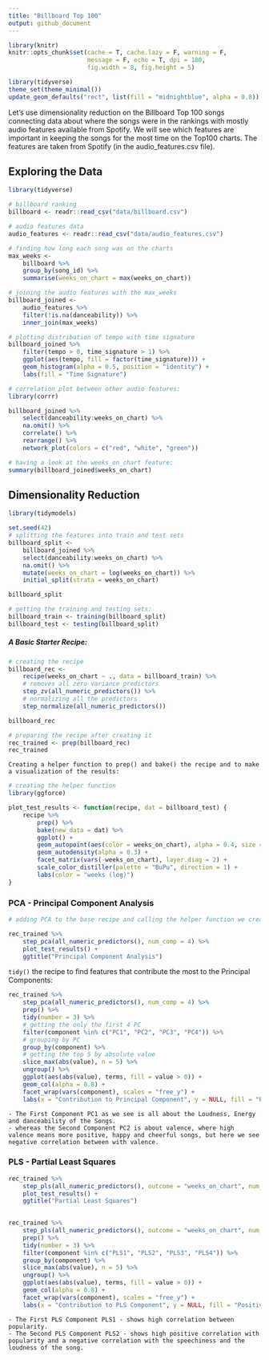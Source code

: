 ```yaml
---
title: "Billboard Top 100"
output: github_document
---
```


```r
library(knitr)
knitr::opts_chunk$set(cache = T, cache.lazy = F, warning = F, 
                      message = F, echo = T, dpi = 180,
                      fig.width = 8, fig.height = 5)

library(tidyverse)
theme_set(theme_minimal())
update_geom_defaults("rect", list(fill = "midnightblue", alpha = 0.8))
```


Let's use dimensionality reduction on the Billboard Top 100 songs connecting data about where the songs were in the rankings with mostly audio features available from Spotify.
We will see which features are important in keeping the songs for the most time on the Top100 charts. The features are taken from Spotify (in the audio_features.csv file).

## Exploring the Data

```r
library(tidyverse)

# billboard ranking 
billboard <- readr::read_csv("data/billboard.csv")

# audio features data
audio_features <- readr::read_csv("data/audio_features.csv")

```

```r
# finding how long each song was on the charts
max_weeks <- 
    billboard %>%
    group_by(song_id) %>% 
    summarise(weeks_on_chart = max(weeks_on_chart))

```

```r
# joining the audio features with the max_weeks
billboard_joined <- 
    audio_features %>% 
    filter(!is.na(danceability)) %>% 
    inner_join(max_weeks)

```


```r
# plotting distribution of tempo with time signature
billboard_joined %>% 
    filter(tempo > 0, time_signature > 1) %>% 
    ggplot(aes(tempo, fill = factor(time_signature))) + 
    geom_histogram(alpha = 0.5, position = "identity") + 
    labs(fill = "Time Signature")
```

```r
# correlation plot between other audio features:
library(corrr)

billboard_joined %>% 
    select(danceability:weeks_on_chart) %>% 
    na.omit() %>% 
    correlate() %>% 
    rearrange() %>% 
    network_plot(colors = c("red", "white", "green"))
```

```r
# having a look at the weeks_on_chart feature:
summary(billboard_joined$weeks_on_chart)
```

## Dimensionality Reduction

```r
library(tidymodels)

set.seed(42)
# splitting the features into train and test sets
billboard_split <- 
    billboard_joined %>% 
    select(danceability:weeks_on_chart) %>% 
    na.omit() %>% 
    mutate(weeks_on_chart = log(weeks_on_chart)) %>% 
    initial_split(strata = weeks_on_chart)

billboard_split
```

```r
# getting the training and testing sets:
billboard_train <- training(billboard_split)
billboard_test <- testing(billboard_split)
```


##### A Basic Starter Recipe:
```r
# creating the recipe
billboard_rec <- 
    recipe(weeks_on_chart ~ ., data = billboard_train) %>%
    # removes all zero variance predictors
    step_zv(all_numeric_predictors()) %>% 
    # normalizing all the predictors 
    step_normalize(all_numeric_predictors())

billboard_rec

# preparing the recipe after creating it
rec_trained <- prep(billboard_rec)
rec_trained
```

```
Creating a helper function to prep() and bake() the recipe and to make a visualization of the results:
```
```r
# creating the helper function
library(ggforce)

plot_test_results <- function(recipe, dat = billboard_test) {
    recipe %>% 
        prep() %>% 
        bake(new_data = dat) %>% 
        ggplot() + 
        geom_autopoint(aes(color = weeks_on_chart), alpha = 0.4, size = 0.5) + 
        geom_autodensity(alpha = 0.3) + 
        facet_matrix(vars(-weeks_on_chart), layer.diag = 2) + 
        scale_color_distiller(palette = "BuPu", direction = 1) + 
        labs(color = "weeks (log)")
}
```

### PCA - Principal Component Analysis
```r
# adding PCA to the base recipe and calling the helper function we created

rec_trained %>%
    step_pca(all_numeric_predictors(), num_comp = 4) %>% 
    plot_test_results() + 
    ggtitle("Principal Component Analysis")
```


`tidy()` the recipe to find features that contribute the most to the Principal Components:
```r
rec_trained %>% 
    step_pca(all_numeric_predictors(), num_comp = 4) %>% 
    prep() %>% 
    tidy(number = 3) %>% 
    # getting the only the first 4 PC
    filter(component %in% c("PC1", "PC2", "PC3", "PC4")) %>% 
    # grouping by PC
    group_by(component) %>% 
    # getting the top 5 by absolute value
    slice_max(abs(value), n = 5) %>% 
    ungroup() %>% 
    ggplot(aes(abs(value), terms, fill = value > 0)) + 
    geom_col(alpha = 0.8) + 
    facet_wrap(vars(component), scales = "free_y") + 
    labs(x = "Contribution to Principal Component", y = NULL, fill = "Positive?")
```
```
- The First Component PC1 as we see is all about the Loudness, Energy and danceability of the Songs.
- whereas the Second Component PC2 is about valence, where high valence means more positive, happy and cheerful songs, but here we see negative correlation between with valence.
```


### PLS - Partial Least Squares 
```r
rec_trained %>% 
    step_pls(all_numeric_predictors(), outcome = "weeks_on_chart", num_comp = 4) %>%
    plot_test_results() +
    ggtitle("Partial Least Squares")
    
```

```r
rec_trained %>% 
    step_pls(all_numeric_predictors(), outcome = "weeks_on_chart", num_comp = 4) %>%
    prep() %>% 
    tidy(number = 3) %>% 
    filter(component %in% c("PLS1", "PLS2", "PLS3", "PLS4")) %>% 
    group_by(component) %>% 
    slice_max(abs(value), n = 5) %>% 
    ungroup() %>% 
    ggplot(aes(abs(value), terms, fill = value > 0)) + 
    geom_col(alpha = 0.8) + 
    facet_wrap(vars(component), scales = "free_y") + 
    labs(x = "Contribution to PLS Component", y = NULL, fill = "Positive?")
```

```
- The First PLS Component PLS1 - shows high correlation between popularity.
- The Second PLS Component PLS2 - shows high positive correlation with popularity and a negative correlation with the speechiness and the loudness of the song.
```













